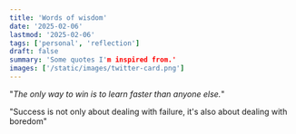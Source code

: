 ```yaml
---
title: 'Words of wisdom'
date: '2025-02-06'
lastmod: '2025-02-06'
tags: ['personal', 'reflection']
draft: false
summary: 'Some quotes I'm inspired from.'
images: ['/static/images/twitter-card.png']
---
```


"*The only way to win is to learn faster than anyone else.*"

"Success is not only about dealing with failure, it's also about dealing with boredom"

